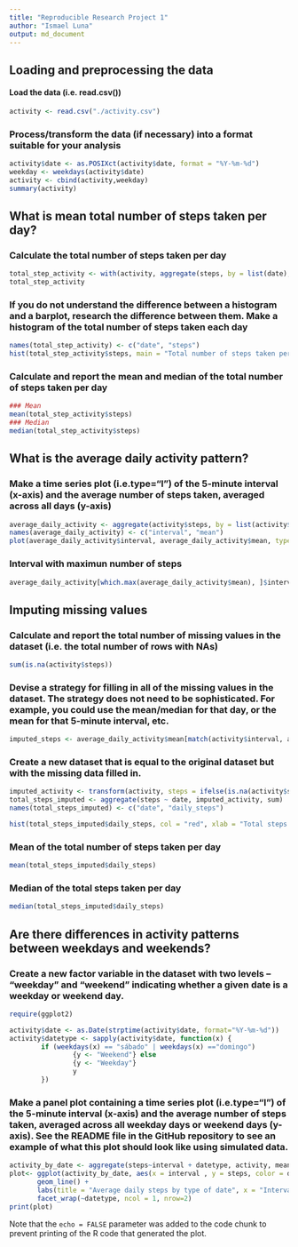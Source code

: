 ```yaml
---
title: "Reproducible Research Project 1"
author: "Ismael Luna"
output: md_document
---
```


## Loading and preprocessing the data

#### Load the data (i.e. read.csv())
```r
activity <- read.csv("./activity.csv")
```

### Process/transform the data (if necessary) into a format suitable for your analysis
```r
activity$date <- as.POSIXct(activity$date, format = "%Y-%m-%d")
weekday <- weekdays(activity$date)
activity <- cbind(activity,weekday)
summary(activity)
```


## What is mean total number of steps taken per day?

### Calculate the total number of steps taken per day
```r
total_step_activity <- with(activity, aggregate(steps, by = list(date), FUN = sum, na.rm = TRUE))
total_step_activity
```

### If you do not understand the difference between a histogram and a barplot, research the difference between them. Make a histogram of the total number of steps taken each day
```r
names(total_step_activity) <- c("date", "steps")
hist(total_step_activity$steps, main = "Total number of steps taken per day", xlab = "Total steps taken per day", col = "red", ylim = c(0,20), breaks = seq(0,25000, by = 2500))
```

### Calculate and report the mean and median of the total number of steps taken per day
```r
### Mean 
mean(total_step_activity$steps)
### Median 
median(total_step_activity$steps)
```

## What is the average daily activity pattern?

### Make a time series plot (i.e.type="l") of the 5-minute interval (x-axis) and the average number of steps taken, averaged across all days (y-axis)
```r
average_daily_activity <- aggregate(activity$steps, by = list(activity$interval), FUN = mean, na.rm = TRUE)
names(average_daily_activity) <- c("interval", "mean")
plot(average_daily_activity$interval, average_daily_activity$mean, type = "l", col="red", lwd = 2, xlab="Interval", ylab="Average number of steps", main="Average number of steps per intervals")
```

### Interval with maximun number of steps
```r
average_daily_activity[which.max(average_daily_activity$mean), ]$interval
```


## Imputing missing values

### Calculate and report the total number of missing values in the dataset (i.e. the total number of rows with NAs)
```r
sum(is.na(activity$steps))
```

### Devise a strategy for filling in all of the missing values in the dataset. The strategy does not need to be sophisticated. For example, you could use the mean/median for that day, or the mean for that 5-minute interval, etc.
```r
imputed_steps <- average_daily_activity$mean[match(activity$interval, average_daily_activity$interval)]

```

### Create a new dataset that is equal to the original dataset but with the missing data filled in.
```r
imputed_activity <- transform(activity, steps = ifelse(is.na(activity$steps), yes = imputed_steps, no = activity$steps))
total_steps_imputed <- aggregate(steps ~ date, imputed_activity, sum)
names(total_steps_imputed) <- c("date", "daily_steps")

hist(total_steps_imputed$daily_steps, col = "red", xlab = "Total steps per day", ylim = c(0,30), main = "Total number of steps taken each day", breaks = seq(0,25000,by=2500))
```


### Mean of the total number of steps taken per day
```r
mean(total_steps_imputed$daily_steps)
```

### Median of the total steps taken per day
```r
median(total_steps_imputed$daily_steps)
```

## Are there differences in activity patterns between weekdays and weekends?

### Create a new factor variable in the dataset with two levels – “weekday” and “weekend” indicating whether a given date is a weekday or weekend day.
```r
require(ggplot2)

activity$date <- as.Date(strptime(activity$date, format="%Y-%m-%d"))
activity$datetype <- sapply(activity$date, function(x) {
        if (weekdays(x) == "sábado" | weekdays(x) =="domingo") 
                {y <- "Weekend"} else 
                {y <- "Weekday"}
                y
        })

```

### Make a panel plot containing a time series plot (i.e.type="l") of the 5-minute interval (x-axis) and the average number of steps taken, averaged across all weekday days or weekend days (y-axis). See the README file in the GitHub repository to see an example of what this plot should look like using simulated data.

```r
activity_by_date <- aggregate(steps~interval + datetype, activity, mean, na.rm = TRUE)
plot<- ggplot(activity_by_date, aes(x = interval , y = steps, color = datetype)) +
       geom_line() +
       labs(title = "Average daily steps by type of date", x = "Interval", y = "Average number of steps") +
       facet_wrap(~datetype, ncol = 1, nrow=2)
print(plot)
```

Note that the `echo = FALSE` parameter was added to the code chunk to prevent printing of the R code that generated the plot.
